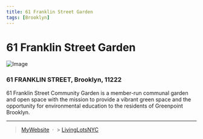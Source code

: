 ```yaml
---
title: 61 Franklin Street Garden
tags: [Brooklyn]
---
```


# 61 Franklin Street Garden
![Image](/Franklin.bmp)


<NumberOfOrg URL="https://livinglotsnyc.org/lot/3025710021/" />

### 61 FRANKLIN STREET, Brooklyn, 11222

61 Franklin Street Community Garden is a member-run communal garden and open space with the mission to provide a vibrant green space and the opportunity for environmental education to the residents of Greenpoint Brooklyn.


---

> [MyWebsite](https://61franklinstreetgarden.com/) &nbsp;&middot;&nbsp; > [LivingLotsNYC](https://livinglotsnyc.org/lot/3025710021/)

